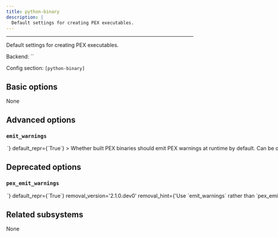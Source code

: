 ```yaml
---
title: python-binary
description: |
  Default settings for creating PEX executables.
---
```



---

Default settings for creating PEX executables.

Backend: <span className="color--primary">``</span>

Config section: <span className="color--primary">`[python-binary]`</span>

<span className={styles.options}>

## Basic options

None

## Advanced options

### `emit_warnings`

<Option
  cli_repr={`--[no-]python-binary-emit-warnings`}
  env_repr='PANTS_PYTHON_BINARY_EMIT_WARNINGS'
  toml_repr={`[python-binary]
emit_warnings = <bool>`}
  default_repr={`True`}
>

Whether built PEX binaries should emit PEX warnings at runtime by default. Can be overridden by specifying the `emit_warnings` parameter of individual `pex_binary` targets

</Option>

## Deprecated options

### `pex_emit_warnings`

<Option
  cli_repr={`--[no-]python-binary-pex-emit-warnings`}
  env_repr='PANTS_PYTHON_BINARY_PEX_EMIT_WARNINGS'
  toml_repr={`[python-binary]
pex_emit_warnings = <bool>`}
  default_repr={`True`}
  removal_version='2.1.0.dev0'
  removal_hint={'Use `emit_warnings` rather than `pex_emit_warnings`.'}
>

Whether built PEX binaries should emit pex warnings at runtime by default. Can be overridden by specifying the `emit_warnings` parameter of individual `pex_binary` targets

</Option>

## Related subsystems

None

</span>
